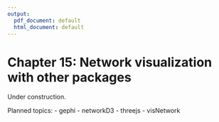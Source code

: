 ```yaml
---
output:
  pdf_document: default
  html_document: default
---
```

# Chapter 15: Network visualization with other packages {#ch15}

Under construction. 

Planned topics:
- gephi
- networkD3
- threejs
- visNetwork 
